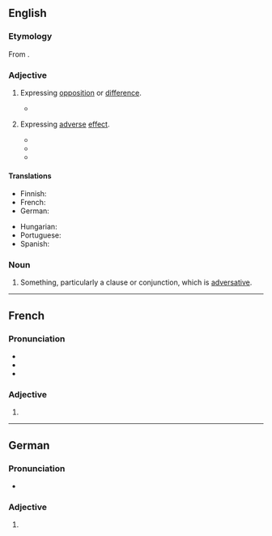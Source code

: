 ==English==

===Etymology===
From {{der|en|la|adversativus|t=of conjunctions, expressing opposition}}.

===Adjective===
{{en-adj|-}}

# {{lb|en|linguistics}} Expressing [[opposition]] or [[difference]].
#* {{quote-book|en|title=Divorce in the New Testament|page=155|author=Raymond F. Collins|year=1992|passage=In Matthew's Q-source, this short sentence may have been introduced by the strong '''adversative''' conjunction, "but" (alla).}}
# {{lb|en|linguistics}} Expressing [[adverse]] [[effect]].
#* {{quote-book|en|title=Japanese|author=Shoichi Iwasaki|year=2002|page=146|text=In an '''adversative''' causative, the "causer" has only a nominal status and is, in actuality, a victim of the situation ...|url=https://books.google.co.uk/books?id=ijcRafhkrZYC&pg=PA146#v=onepage}}
#* {{quote-book|en|chapter=The evolution of Singapore English|author=Umberto Ansaldo|year=2004|title=Singapore English: A Grammatical Description|editor=Lisa Lim|page=138|text=This type of 'get-passive' typically bears '''adversative''' connotation, i.e. it is not used to express passives if the patient is not somewhat negatively affected by the event.}}
#* {{quote-book|en|title=Modern Japanese Grammar: A Practical Guide|author=Naomi H. McGloin et al.|year=2014|text=The '''adversative''' passive sentence expresses that the subject of the sentence is affected, usually adversely, by what is expressed in the rest of the sentence.|page=114}}

====Translations====
{{trans-top|expressing opposition or difference}}
* Finnish: {{t+|fi|adversatiivinen}}
* French: {{t+|fr|adversatif}}
* German: {{t+|de|adversativ}}
{{trans-mid}}
* Hungarian: {{t+|hu|ellentétes}}
* Portuguese: {{t+|pt|adversativo}}
* Spanish: {{t+|es|adversativo}}
{{trans-bottom}}

===Noun===
{{en-noun}}

# {{lb|en|rare|dated}} Something, particularly a clause or conjunction, which is [[#Adjective|adversative]].

----

==French==

===Pronunciation===
* {{fr-IPA}}
* {{audio|fr|LL-Q150 (fra)-WikiLucas00-adversative.wav|Audio}}
* {{homophones|fr|adversatives}}

===Adjective===
{{head|fr|adjective form}}

# {{feminine singular of|fr|adversatif}}

----

==German==

===Pronunciation===
* {{audio|de|De-adversative.ogg|Audio}}

===Adjective===
{{head|de|adjective form}}

# {{de-adj form of|adversativ}}